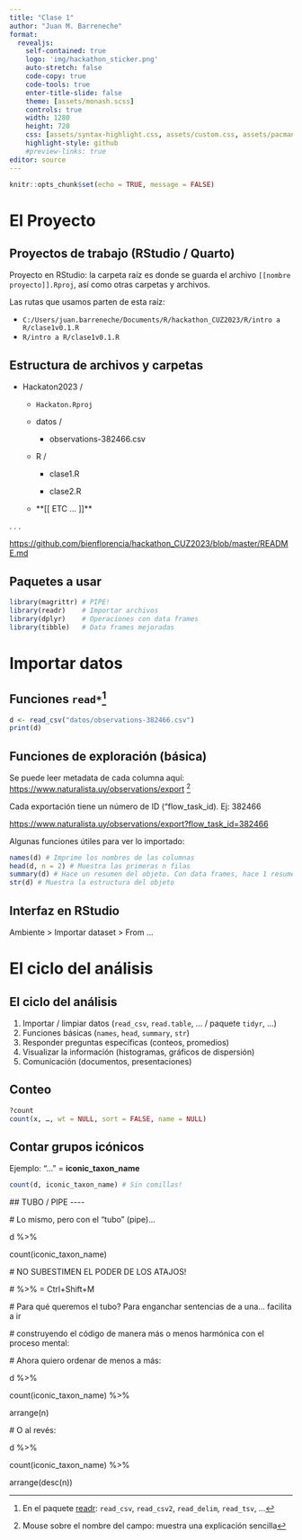 ```yaml
---
title: "Clase 1"
author: "Juan M. Barreneche"
format: 
  revealjs:
    self-contained: true
    logo: 'img/hackathon_sticker.png'
    auto-stretch: false
    code-copy: true
    code-tools: true
    enter-title-slide: false
    theme: [assets/monash.scss]
    controls: true
    width: 1280
    height: 720
    css: [assets/syntax-highlight.css, assets/custom.css, assets/pacman.css]
    highlight-style: github
    #preview-links: true
editor: source
---
```


```r
knitr::opts_chunk$set(echo = TRUE, message = FALSE)
```

# El Proyecto {background-color="#74ac00"}

## Proyectos de trabajo (RStudio / Quarto)

Proyecto en RStudio: la carpeta raíz es donde se guarda el archivo `[[nombre proyecto]].Rproj`, así como otras carpetas y archivos.

Las rutas que usamos parten de esta raíz:

::: incremental
- `C:/Users/juan.barreneche/Documents/R/hackathon_CUZ2023/R/intro a R/clase1v0.1.R`
- `R/intro a R/clase1v0.1.R`
:::

## Estructura de archivos y carpetas

::: incremental
-   Hackaton2023 /

    -   `Hackaton.Rproj`

    -   datos /

        -   observations-382466.csv

    -   R /

        -   clase1.R

        -   clase2.R

    -   \*\*\[\[ ETC ... \]\]\*\*
:::

. . .

::: footer

[https://github.com/bienflorencia/hackathon_CUZ2023/blob/master/README.md](https://github.com/bienflorencia/hackathon_CUZ2023/blob/master/README.md)

:::


## Paquetes a usar

```r
library(magrittr) # PIPE!
library(readr)    # Importar archivos
library(dplyr)    # Operaciones con data frames
library(tibble)   # Data frames mejoradas
```

# Importar datos {background-color="#74ac00"}

## Funciones `read*`[^1]

[^1]: En el paquete [readr](https://readr.tidyverse.org/): `read_csv`, `read_csv2`, `read_delim`, `read_tsv`, ...

```r
d <- read_csv("datos/observations-382466.csv")
print(d)
```

## Funciones de exploración (básica)

Se puede leer metadata de cada columna aquí: <https://www.naturalista.uy/observations/export> [^2]

[^2]: Mouse sobre el nombre del campo: muestra una explicación sencilla

Cada exportación tiene un número de ID ("flow_task_id). Ej: 382466

[https://www.naturalista.uy/observations/export?flow_task_id=382466](https://www.naturalista.uy/observations/export?flow_task_id=376080)

Algunas funciones útiles para ver lo importado:

```r
names(d) # Imprime los nombres de las columnas
head(d, n = 2) # Muestra las primeras n filas
summary(d) # Hace un resumen del objeto. Con data frames, hace 1 resumen x columna
str(d) # Muestra la estructura del objeto
```

## Interfaz en RStudio

Ambiente \> Importar dataset \> From ...

# El ciclo del análisis

## El ciclo del análisis

::: incremental
1.    Importar / limpiar datos (`read_csv`, `read.table`, ... / paquete `tidyr`, ...)
2.    Funciones básicas (`names`, `head`, `summary`, `str`)
3.    Responder preguntas específicas (conteos, promedios)
4.    Visualizar la información (histogramas, gráficos de dispersión)
5.    Comunicación (documentos, presentaciones)
:::

## Conteo

``` .r
?count
count(x, …, wt = NULL, sort = FALSE, name = NULL)
```

## Contar grupos icónicos

Ejemplo: "..." = **iconic_taxon_name**

```r
count(d, iconic_taxon_name) # Sin comillas!
```



\## TUBO / PIPE \-\-\--

\# Lo mismo, pero con el "tubo" (pipe)...

d %\>%

count(iconic_taxon_name)

\# NO SUBESTIMEN EL PODER DE LOS ATAJOS!

\# %\>% = Ctrl+Shift+M

\# Para qué queremos el tubo? Para enganchar sentencias de a una... facilita a ir

\# construyendo el código de manera más o menos harmónica con el proceso mental:

\# Ahora quiero ordenar de menos a más:

d %\>%

count(iconic_taxon_name) %\>%

arrange(n)

\# O al revés:

d %\>%

count(iconic_taxon_name) %\>%

arrange(desc(n))
